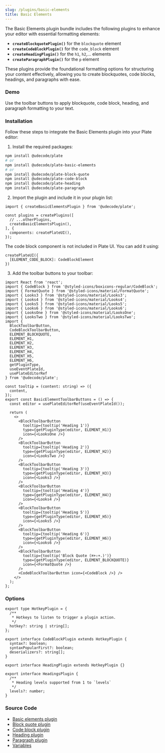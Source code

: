 ```yaml
---
slug: /plugins/basic-elements
title: Basic Elements
---
```


The Basic Elements plugin bundle includes the following plugins to enhance your editor with essential formatting elements:

- **`createBlockquotePlugin()`** for the `blockquote` element
- **`createCodeBlockPlugin()`** for the `code_block` element
- **`createHeadingPlugin()`** for the `h1`, `h2`,... elements
- **`createParagraphPlugin()`** for the `p` element

These plugins provide the foundational formatting options for structuring your content effectively,
allowing you to create blockquotes, code blocks, headings, and paragraphs with ease.

### Demo

Use the toolbar buttons to apply blockquote, code block, heading, and paragraph formatting to your text.



<BasicElementsSandpack />

### Installation

Follow these steps to integrate the Basic Elements plugin into your Plate editor:


1. Install the required packages:

```bash npm2yarn
npm install @udecode/plate
# or
npm install @udecode/plate-basic-elements
# or
npm install @udecode/plate-block-quote
npm install @udecode/plate-code-block
npm install @udecode/plate-heading
npm install @udecode/plate-paragraph
```

2. Import the plugin and include it in your plugin list:

```tsx
import { createBasicElementsPlugin } from '@udecode/plate';

const plugins = createPlugins([
  // ...otherPlugins,
  createBasicElementsPlugin(),
], {
  components: createPlateUI(),
});
```

The code block component is not included in Plate UI. You can add it using:

```tsx
createPlateUI({
  [ELEMENT_CODE_BLOCK]: CodeBlockElement
})
```

3. Add the toolbar buttons to your toolbar:

```tsx
import React from 'react';
import { CodeBlock } from '@styled-icons/boxicons-regular/CodeBlock';
import { FormatQuote } from '@styled-icons/material/FormatQuote';
import { Looks3 } from '@styled-icons/material/Looks3';
import { Looks4 } from '@styled-icons/material/Looks4';
import { Looks5 } from '@styled-icons/material/Looks5';
import { Looks6 } from '@styled-icons/material/Looks6';
import { LooksOne } from '@styled-icons/material/LooksOne';
import { LooksTwo } from '@styled-icons/material/LooksTwo';
import {
  BlockToolbarButton,
  CodeBlockToolbarButton,
  ELEMENT_BLOCKQUOTE,
  ELEMENT_H1,
  ELEMENT_H2,
  ELEMENT_H3,
  ELEMENT_H4,
  ELEMENT_H5,
  ELEMENT_H6,
  getPluginType,
  useEventPlateId,
  usePlateEditorRef
} from '@udecode/plate';

const tooltip = (content: string) => ({
  content,
});
export const BasicElementToolbarButtons = () => {
  const editor = usePlateEditorRef(useEventPlateId());

  return (
    <>
      <BlockToolbarButton
        tooltip={tooltip('Heading 1')}
        type={getPluginType(editor, ELEMENT_H1)}
        icon={<LooksOne />}
      />
      <BlockToolbarButton
        tooltip={tooltip('Heading 2')}
        type={getPluginType(editor, ELEMENT_H2)}
        icon={<LooksTwo />}
      />
      <BlockToolbarButton
        tooltip={tooltip('Heading 3')}
        type={getPluginType(editor, ELEMENT_H3)}
        icon={<Looks3 />}
      />
      <BlockToolbarButton
        tooltip={tooltip('Heading 4')}
        type={getPluginType(editor, ELEMENT_H4)}
        icon={<Looks4 />}
      />
      <BlockToolbarButton
        tooltip={tooltip('Heading 5')}
        type={getPluginType(editor, ELEMENT_H5)}
        icon={<Looks5 />}
      />
      <BlockToolbarButton
        tooltip={tooltip('Heading 6')}
        type={getPluginType(editor, ELEMENT_H6)}
        icon={<Looks6 />}
      />
      <BlockToolbarButton
        tooltip={tooltip('Block Quote (⌘+⇧+.)')}
        type={getPluginType(editor, ELEMENT_BLOCKQUOTE)}
        icon={<FormatQuote />}
      />
      <CodeBlockToolbarButton icon={<CodeBlock />} />
    </>
  );
};
```


### Options

```tsx
export type HotkeyPlugin = {
  /**
   * Hotkeys to listen to trigger a plugin action.
   */
  hotkey?: string | string[];
};

export interface CodeBlockPlugin extends HotkeyPlugin {
  syntax?: boolean;
  syntaxPopularFirst?: boolean;
  deserializers?: string[];
}

export interface HeadingPlugin extends HotkeyPlugin {}

export interface HeadingsPlugin {
  /**
   * Heading levels supported from 1 to `levels`
   */
  levels?: number;
}
```

### Source Code

- [Basic elements plugin](https://github.com/udecode/plate/blob/main/packages/nodes/basic-elements/src/createBasicElementPlugins.ts)
- [Block quote plugin](https://github.com/udecode/plate/blob/main/packages/nodes/block-quote/src/createBlockquotePlugin.ts)
- [Code block plugin](https://github.com/udecode/plate/blob/main/packages/nodes/code-block/src/createCodeBlockPlugin.ts)
- [Heading plugin](https://github.com/udecode/plate/blob/main/packages/nodes/heading/src/createHeadingPlugin.ts)
- [Paragraph plugin](https://github.com/udecode/plate/blob/main/packages/nodes/paragraph/src/createParagraphPlugin.ts)
- [Variables](https://github.com/udecode/plate/blob/main/examples/src)
